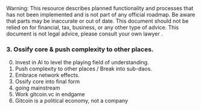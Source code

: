 
<Callout type="warning">
  Warning: This resource describes planned functionality and processes that has
  not been implemented and is not part of any official roadmap. Be aware that parts may be inaccurate or out of
  date.  This document should not be relied on for financial, tax, business, or any other type of advice.  This document is not legal advice, please consult your own lawyer .
</Callout>

### 3. Ossify core & push complexity to other places.

0. Invest in AI to level the playing field of understanding.
1. Push complexity to other places / Break into sub-daos.
2. Embrace network effects.
3. Ossify core into final form
4. going mainstream
5. Work gitcoin.vc in endgame
12. Gitcoin is a political economy, not a company

